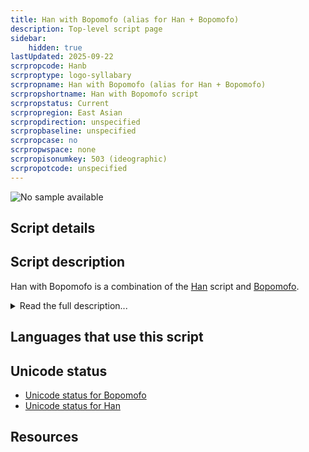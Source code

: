 ```yaml
---
title: Han with Bopomofo (alias for Han + Bopomofo)
description: Top-level script page
sidebar:
    hidden: true
lastUpdated: 2025-09-22
scrpropcode: Hanb
scrproptype: logo-syllabary
scrpropname: Han with Bopomofo (alias for Han + Bopomofo)
scrpropshortname: Han with Bopomofo script
scrpropstatus: Current
scrpropregion: East Asian
scrpropdirection: unspecified
scrpropbaseline: unspecified
scrpropcase: no
scrpropwspace: none
scrpropisonumkey: 503 (ideographic)
scrpropotcode: unspecified
---
```



![No sample available](../images/nosample.png)



## Script details

<ScriptDetails />

## Script description

Han with Bopomofo is a combination of the [Han](/scrlang/scripts/hani) script and [Bopomofo](/scrlang/scripts/bopo).

<details>
<summary>Read the full description...</summary>Bopomofo is often used to annotate the pronunciation of Han characters. When the two scripts are used together they are called Han with Bopomofo.
</details>

## Languages that use this script

<WsList script='Hanb' wsMax='5' />

## Unicode status

- [Unicode status for Bopomofo](/scrlang/unicode/bopo-unicode)
- [Unicode status for Han](/scrlang/unicode/hani-unicode)


## Resources

<ScriptResources detailSummary='seemore' />

